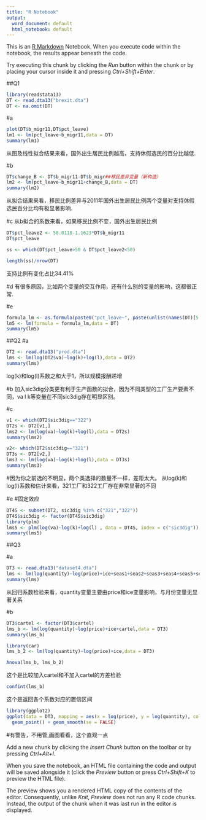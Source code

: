 ---
title: "R Notebook"
output:
  word_document: default
  html_notebook: default
---

This is an [R Markdown](http://rmarkdown.rstudio.com) Notebook. When you execute code within the notebook, the results appear beneath the code. 

Try executing this chunk by clicking the *Run* button within the chunk or by placing your cursor inside it and pressing *Ctrl+Shift+Enter*. 

##Q1
```{r}
library(readstata13)
DT <- read.dta13("brexit.dta")
DT <- na.omit(DT)
```

#a
```{r}
plot(DT$b_migr11,DT$pct_leave)
lm1 <- lm(pct_leave~b_migr11,data = DT)
summary(lm1)
```
从图及线性拟合结果来看，国外出生居民比例越高，支持休假选民的百分比越低.


#b
```{r}
DT$change_B <- DT$b_migr11-DT$b_migr##移民差异变量（新构造）
lm2 <- lm(pct_leave~b_migr11+change_B,data = DT)
summary(lm2)
```
从拟合结果来看，移民比例差异与2011年国外出生居民比例两个变量对支持休假选民百分比均有极显著影响.

#c
从b拟合的系数来看，如果移民比例不变，国外出生居民比例
```{r}
DT$pct_leave2 <- 58.0118-1.1623*DT$b_migr11
DT$pct_leave

ss <- which(DT$pct_leave>50 & DT$pct_leave2<50)

length(ss)/nrow(DT)
```
支持比例有变化占比34.41%

#d
有很多原因，比如两个变量的交互作用，还有什么别的变量的影响，这都很正常.

#e
```{r}
formula_lm <- as.formula(paste0("pct_leave~", paste(unlist(names(DT)[5:119]), collapse = "+")))
lm5 <- lm(formula = formula_lm,data = DT)
summary(lm5)
```


##Q2
#a
```{r}
DT2 <- read.dta13("prod.dta")
lms <- lm(log(DT2$va)~log(k)+log(l),data = DT2)
summary(lms)
```
log(k)和log(l)系数之和大于1，所以规模报酬递增

#b
加入sic3dig分类更有利于生产函数的拟合，因为不同类型的工厂生产要素不同，va l k等变量在不同sic3dig存在明显区别。

#c
```{r}
v1 <- which(DT2$sic3dig=="322")
DT2s <- DT2[v1,]
lms2 <- lm(log(va)~log(k)+log(l),data = DT2s)
summary(lms2)
```


```{r}
v2<- which(DT2$sic3dig=="321")
DT3s <- DT2[v2,]
lms3 <- lm(log(va)~log(k)+log(l),data = DT3s)
summary(lms3)
```

#因为你之前选的不明显，两个类选择的数量不一样，差距太大。
从log(k)和log(l)系数和估计来看，321工厂和322工厂存在非常显著的不同

#e
#固定效应
```{r}
DT4S <- subset(DT2, sic3dig %in% c("321","322"))
DT4S$sic3dig <- factor(DT4S$sic3dig)
library(plm)
lms5 <- plm(log(va)~log(k)+log(l) , data = DT4S, index = c("sic3dig"))
summary(lms5)
```

##Q3

#a
```{r}
DT3 <- read.dta13("dataset4.dta")
lms <- lm(log(quantity)~log(price)+ice+seas1+seas2+seas3+seas4+seas5+seas6+seas7+seas8+seas9+seas10+seas11+seas12,data = DT3)
summary(lms)
```
从回归系数检验来看，quantity变量主要由price和ice变量影响，与月份变量无显著关系

#b
```{r}
DT3$cartel <- factor(DT3$cartel)
lms_b <- lm(log(quantity)~log(price)+ice+cartel,data = DT3)
summary(lms_b)
```


```{r}
library(car)
lms_b_2 <- lm(log(quantity)~log(price)+ice,data = DT3)

Anova(lms_b, lms_b_2)
```
这个是比较加入cartel和不加入cartel的方差检验

```{r}
confint(lms_b)
```
这个是返回各个系数对应的置信区间


```{r}
library(ggplot2)
ggplot(data = DT3, mapping = aes(x = log(price), y = log(quantity), colour = cartel)) + 
  geom_point() + geom_smooth(se = FALSE)

```

#有警告，不用管,画图看看，这个直观一点

Add a new chunk by clicking the *Insert Chunk* button on the toolbar or by pressing *Ctrl+Alt+I*.

When you save the notebook, an HTML file containing the code and output will be saved alongside it (click the *Preview* button or press *Ctrl+Shift+K* to preview the HTML file).

The preview shows you a rendered HTML copy of the contents of the editor. Consequently, unlike *Knit*, *Preview* does not run any R code chunks. Instead, the output of the chunk when it was last run in the editor is displayed.
